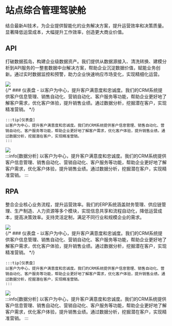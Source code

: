 
# 站点综合管理驾驶舱
结合最新AI技术，为企业提供智能化的业务解决方案，提升运营效率和决策质量。 显著降低运营成本，大幅提升工作效率，创造更大商业价值。
## API
打破数据孤岛，构建企业级数据资产。我们提供从数据源接入、清洗转换、建模分析到API服务的一整套数据中台解决方案，帮助企业沉淀数据价值，赋能业务创新。通过实时数据监控和预警，助力企业快速响应市场变化，实现精细化运营。

<div
  className="row"
  style={{ marginLeft: "0rem", marginTop: "1.8rem" }}
>
  <div className="col col--4">
    <img
      src="/img/hero.png"
      style={
        {
          // alignItems: "center",
          // justifyContent: "center",
          width: "90%",
        }
      }
    />
  </div>
  <div className="col col--8">
    {/* ### 仪表盘
    - 以客户为中心，提升客户满意度和忠诚度。我们的CRM系统提供客户信息管理、销售自动化、营销自动化、客户服务等功能，帮助企业更好地了解客户需求，优化客户体验，提升销售业绩。通过数据分析，挖掘潜在客户，实现精准营销。 */}

    :::tip[仪表盘]
    以客户为中心，提升客户满意度和忠诚度。我们的CRM系统提供客户信息管理、销售自动化、营销自动化、客户服务等功能，帮助企业更好地了解客户需求，优化客户体验，提升销售业绩。通过数据分析，挖掘潜在客户，实现精准营销。
    :::
  </div>
</div>

<div
  className="row"
  style={{ marginLeft: "0rem", marginTop: "1.8rem" }}
>
  <div className="col col--4">
    <img
      src="/img/hero.png"
      style={
        {
          // alignItems: "center",
          // justifyContent: "center",
          width: "90%",
        }
      }
    />
  </div>
  <div className="col col--8">
    :::info[数据分析]
    以客户为中心，提升客户满意度和忠诚度。我们的CRM系统提供客户信息管理、销售自动化、营销自动化、客户服务等功能，帮助企业更好地了解客户需求，优化客户体验，提升销售业绩。通过数据分析，挖掘潜在客户，实现精准营销。
    :::
  </div>
</div>


## RPA
整合企业核心业务流程，提升运营效率。我们的ERP系统涵盖财务管理、供应链管理、生产制造、人力资源等多个模块，实现信息共享和流程自动化，降低运营成本，提高决策效率。支持灵活定制，满足不同行业和规模企业的需求。

<div
  className="row"
  style={{ marginLeft: "0rem", marginTop: "1.8rem" }}
>
  <div className="col col--4">
    <img
      src="/img/hero.png"
      style={
        {
          // alignItems: "center",
          // justifyContent: "center",
          width: "90%",
        }
      }
    />
  </div>
  <div className="col col--8">
    {/* ### 仪表盘
    - 以客户为中心，提升客户满意度和忠诚度。我们的CRM系统提供客户信息管理、销售自动化、营销自动化、客户服务等功能，帮助企业更好地了解客户需求，优化客户体验，提升销售业绩。通过数据分析，挖掘潜在客户，实现精准营销。 */}

    :::tip[仪表盘]
    以客户为中心，提升客户满意度和忠诚度。我们的CRM系统提供客户信息管理、销售自动化、营销自动化、客户服务等功能，帮助企业更好地了解客户需求，优化客户体验，提升销售业绩。通过数据分析，挖掘潜在客户，实现精准营销。
    :::
  </div>
</div>

<div
  className="row"
  style={{ marginLeft: "0rem", marginTop: "1.8rem" }}
>
  <div className="col col--4">
    <img
      src="/img/hero.png"
      style={
        {
          // alignItems: "center",
          // justifyContent: "center",
          width: "90%",
        }
      }
    />
  </div>
  <div className="col col--8">
    :::info[数据分析]
    以客户为中心，提升客户满意度和忠诚度。我们的CRM系统提供客户信息管理、销售自动化、营销自动化、客户服务等功能，帮助企业更好地了解客户需求，优化客户体验，提升销售业绩。通过数据分析，挖掘潜在客户，实现精准营销。
    :::
  </div>
</div>

